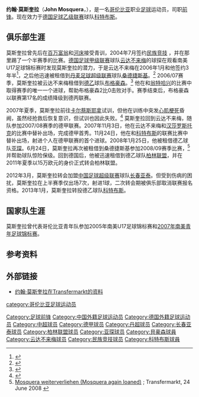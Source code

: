 {{Infobox football biography
| playername = 约翰·莫斯奎拉<br>John Mosquera
| image =
| fullname = John Jairo Mosquera
| dateofbirth = {{birth date and age|1988|1|15}}
| cityofbirth = [[阿帕塔度|阿帕塔度]]
| countryofbirth = [[哥伦比亚|哥伦比亚]]
| height = {{Height|m=1.92}}
| position = [[前锋_(足球)|前锋]]
| currentclub = [[科特布斯足球俱樂部|科特布斯]]
| clubnumber = 8
| youthyears1 = 2002–2003 
| youthyears2 = 2004
| youthclubs1 = [[百万富翁足球俱乐部|百万富翁]] 
| youthclubs2 = [[河床竞技俱乐部|河床]]
| years1 = 2004–2005 
| years2 = 2006–2011 
| years3 = 2006 
| years4 = 2006–2007 
| years5 = 2008 
| years6 = 2008–2009 
| years7 = 2009–2011
| years8 = 2011–2012
| years9 = 2012
| years10 = 2013–
| clubs1 = [[馬格達萊納聯盟|馬格達萊納聯盟]] 
| clubs2 = [[雲達不萊梅體育會|云达不来梅]] 
| clubs3 = → [[桑德捷斯基足球俱乐部|桑德捷斯基]] (租借) 
| clubs4 = → [[布格豪森足球俱乐部|布格豪森]] (租借) 
| clubs5 = → [[亚琛足球俱乐部|亚琛]] (租借) 
| clubs6 = → [[桑德捷斯基足球俱乐部|桑德捷斯基]] (租借) 
| clubs7 = → [[柏林联盟足球俱乐部|柏林联盟]] (租借)
| clubs8 = [[柏林联盟足球俱乐部|柏林联盟]]
| clubs9 = [[长春亚泰足球俱乐部|长春亚泰]]
| clubs10 = [[科特布斯足球俱樂部|科特布斯]]
| caps1 = ?   
| caps2 = 3  
| caps3 = 7  
| caps4 = 17  
| caps5 = 7  
| caps6 = 18  
| caps7 = 61
| caps8 = 18
| caps9 = 7 
| goals1 = ? 
| goals2 = 1  
| goals3 = 1  
| goals4 = 1  
| goals5 = 0  
| goals6 = 3  
| goals7 = 15
| goals8 = 6
| goals9 = 1
| nationalyears1 = 2006–2007 
| nationalteam1 = 哥伦比亚U20
| nationalcaps1 = 8  
| nationalgoals1 = 4 
| pcupdate = 2012年3月1日
| ntupdate =
}}
'''约翰·莫斯奎拉'''（'''John Mosquera'''，{{bd|1988年|1月15日|||Mosquera，John}}），是一名[[哥伦比亚|哥伦比亚]]职业[[足球|足球]]运动员，司职[[前锋_(足球)|前锋]]。现在效力于[[德国足球乙级联赛|德国足球乙级联赛]]球队[[科特布斯足球俱樂部|科特布斯]]。

==俱乐部生涯==
莫斯奎拉曾先后在[[百万富翁足球俱乐部|百万富翁]]和[[河床竞技俱乐部|河床]]接受青训，2004年7月签约[[民族竞技|民族竞技]] ，并在那里踢了一个半赛季的比赛。[[德国足球甲级联赛|德国足球甲级联赛]]球队[[雲達不萊梅體育會|云达不来梅]]的球探在观看南美U17足球锦标赛时发现莫斯奎拉的潜力，于是云达不来梅在2006年1月和他签约3年半<ref>{{cite web|url=http://www.werder.de/aktuelles/presseschau/presse_text.php?id=8190|title=Werder will ihn nicht zurück|trans_title=Werder does not want him back|publisher=[[Bild|Bild]]|language=de|date=15 May 2008|accessdate=22 June 2010}}{{dead link|date=2018年4月 |bot=InternetArchiveBot |fix-attempted=yes }}</ref>，之后他迅速被租借到[[丹麦足球超级联赛|丹麦足球超级联赛]]球队[[桑德捷斯基足球俱乐部|桑德捷斯基]]。<ref>{{cite web|url=http://www.soenderjyske.dk/page.asp?objectid=2534&zcs=11|title=Werder Bremen-talent på plads i SønderjyskE|trans_title=Werder Bremen talent loaned to SønderjyskE|publisher=Soenderjyske's website|language=da|date=31 January 2006|deadurl=yes|archiveurl=https://web.archive.org/web/20070929012128/http://www.soenderjyske.dk/page.asp?objectid=2534&zcs=11|archivedate=2007年9月29日}}</ref> 2006/07赛季，莫斯奎拉被云达不来梅租借到[[德国足球乙级联赛|德乙]]球队[[布格豪森足球俱乐部|布格豪森]]。<ref>{{cite web|url=http://www.bundesliga.de/en/liga2/news/2006/index.php?f=36773.php|title=New striker for Wacker|publisher=Bundesliga|date=27 August 2006|access-date=2007-08-16|archive-url=https://web.archive.org/web/20080130144620/http://www.bundesliga.de/en/liga2/news/2006/index.php?f=36773.php|archive-date=2008-01-30|dead-url=yes}}</ref> 他在和[[翁特哈兴足球俱乐部|翁特哈兴]]的比赛中取得赛季的唯一一个进球，帮助布格豪森2比0击败对手。赛季结束后，布格豪森以联赛第17名的成绩降级到德丙联赛。

2007年夏季，莫斯奎拉前往[[卡尔蔡斯耶拿足球俱乐部|卡尔蔡斯耶拿]]试训，但他在训练中突发[[心肌梗死|心肌梗死]]昏阙，虽然经抢救后恢复意识，但试训也因此失败。<ref>{{cite web|url=http://www.bundesliga.de/en/liga2/news/2007/index.php?f=66773.php|title=Colombian in cardiac arrest shock|publisher=Bundesliga|date=4 July 2007|access-date=2007-08-16|archive-url=https://web.archive.org/web/20080130144624/http://www.bundesliga.de/en/liga2/news/2007/index.php?f=66773.php|archive-date=2008-01-30|dead-url=yes}}</ref> 莫斯奎拉回到云达不来梅，随队参加2007/08赛季的德甲联赛。2007年11月3日，他在云达不来梅和[[汉莎罗斯托克足球俱乐部|汉莎罗斯托克]]的比赛中替补出场，完成德甲首秀。11月24日，他在和[[科特布斯足球俱乐部|科特布斯]]的联赛比赛中替补出场，射进个人在德甲联赛的首个进球。2008年1月25日，他被租借德乙球队[[亚琛足球俱乐部|亚琛]]。6月24日，莫斯奎拉再次被租借到桑德捷斯基参加2008/09赛季比赛，<ref>[http://www.transfermarkt.de/de/news/21859/mosquera-weiterverliehen.html Mosquera weiterverliehen (Mosquera again loaned)] {{webarchive|url=https://web.archive.org/web/20100218142045/http://transfermarkt.de/de/news/21859/mosquera-weiterverliehen.html |date=2010-02-18 }}; Transfermarkt, 24 June 2008 {{de icon}}</ref> 并帮助球队惊险保级。回到德国后，他被迅速租借到德乙球队[[柏林联盟足球俱乐部|柏林联盟]]，并在2011年夏季以15万欧元的身价正式转会柏林联盟。

2012年3月，莫斯奎拉转会加盟[[中国足球超级联赛|中国足球超级联赛]]球队[[长春亚泰足球俱乐部|长春亚泰]]。但受到伤病的困扰，莫斯奎拉在上半赛季仅出场7次，射进1球，二次转会期被俱乐部取消联赛报名资格。2013年1月，莫斯奎拉转投德乙球队[[科特布斯足球俱樂部|科特布斯]]。

==国家队生涯==
莫斯奎拉曾代表哥伦比亚青年队参加2005年南美U17足球锦标赛和[[2007年南美青年足球锦标赛|2007年南美青年足球锦标赛]]。

==参考资料==
{{reflist}}

==外部链接==
*[https://web.archive.org/web/20080420131033/http://www.transfermarkt.de/de/spieler/31108/johnjairomosquera/profil.html 约翰·莫斯奎拉在Transfermarkt的资料] {{de icon}}

{{DEFAULTSORT:Mosquera，John}}
[[category:哥伦比亚足球运动员|category:哥伦比亚足球运动员]]
[[Category:足球前锋|Category:足球前锋]]
[[Category:中国外籍足球运动员|Category:中国外籍足球运动员]] 
[[Category:德国外籍足球运动员|Category:德国外籍足球运动员]]  
[[Category:中超球员|Category:中超球员]]
[[Category:德甲球员|Category:德甲球员]]
[[Category:丹超球员|Category:丹超球员]]
[[Category:长春亚泰球员|Category:长春亚泰球员]]
[[Category:柏林联盟球员|Category:柏林联盟球员]]
[[Category:亚琛球员|Category:亚琛球员]]
[[Category:貝豪森球員|Category:貝豪森球員]]
[[Category:云达不来梅球员|Category:云达不来梅球员]]
[[Category:民族竞技球员|Category:民族竞技球员]]
[[Category:科特布斯球員|Category:科特布斯球員]]